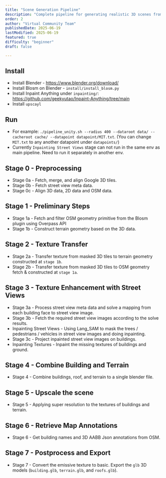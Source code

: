```yaml
---
title: "Scene Generation Pipeline"
description: "Complete pipeline for generating realistic 3D scenes from real-world data"
order: 2
author: "Virtual Community Team"
publishedDate: 2025-06-19
lastModified: 2025-06-19
featured: true
difficulty: "beginner"
draft: false

---
```


## Install
* Install Blender - https://www.blender.org/download/
* Install Blosm on Blender - `install/install_blosm.py`
* Install Inpaint Anything under `inpainting/`: https://github.com/geekyutao/Inpaint-Anything/tree/main
* Install `upscayl`

## Run
* For example: `./pipeline_unity.sh --radius 400 --dataroot data/ --cacheroot cache/ --datapoint datapoint/MIT.txt`. (You can change `MIT.txt` to any another datapoint under `datapoints/`)
* Currently `Inpainting Street Views` stage can not run in the same env as main pipeline. Need to run it separately in another env.

## Stage 0 - Preprocessing

* Stage 0a - Fetch, merge, and align Google 3D tiles.
* Stage 0b - Fetch street view meta data.
* Stage 0c - Align 3D data, 2D data and OSM data.

## Stage 1 - Preliminary Steps

* Stage 1a - Fetch and filter OSM geometry primitive from the Blosm plugin using Overpass API
* Stage 1b - Construct terrain geometry based on the 3D data.

## Stage 2 - Texture Transfer

* Stage 2a - Transfer texture from masked 3D tiles to terrain geometry constructed at `stage 1b`.
* Stage 2b - Transfer texture from masked 3D tiles to OSM geometry fetch & constructed at `stage 1a`.

## Stage 3 - Texture Enhancement with Street Views

* Stage 3a - Process street view meta data and solve a mapping from each building face to street view image.
* Stage 3b - Fetch the required street view images according to the solve results.
* Inpainting Street Views - Using Lang_SAM to mask the trees / pedestrians / vehicles in street view images and doing inpainting.
* Stage 3c - Project inpainted street view images on buildings.
* Inpainting Textures - Inpaint the missing textures of buildings and ground.

## Stage 4 - Combine Building and Terrain

* Stage 4 - Combine buildings, roof, and terrain to a single blender file.

## Stage 5 - Upscale the scene

* Stage 5 - Applying super resolution to the textures of buildings and terrain.

## Stage 6 - Retrieve Map Annotations

* Stage 6 - Get building names and 3D AABB Json annotations from OSM.

## Stage 7 - Postprocess and Export

* Stage 7 - Convert the emissive texture to basic. Export the `glb` 3D models (`building.glb`, `terrain.glb`, and `roofs.glb`).
